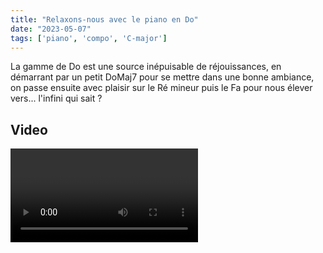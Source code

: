 ```yaml
---
title: "Relaxons-nous avec le piano en Do"
date: "2023-05-07"
tags: ['piano', 'compo', 'C-major']
---
```


La gamme de Do est une source inépuisable de réjouissances, en démarrant par un petit DoMaj7 pour se mettre dans une bonne ambiance, on passe ensuite avec plaisir sur le Ré mineur puis le Fa pour nous élever vers... l'infini qui sait ?

## Video

<Video type="cloudinary" id="v1683995564%2Fmy-videos%2Frelaxing-in-c_jmfqxb.mp4" />

### Partition

{/* <Score scoreId="64ca04b3075787575ae74c82" /> */}